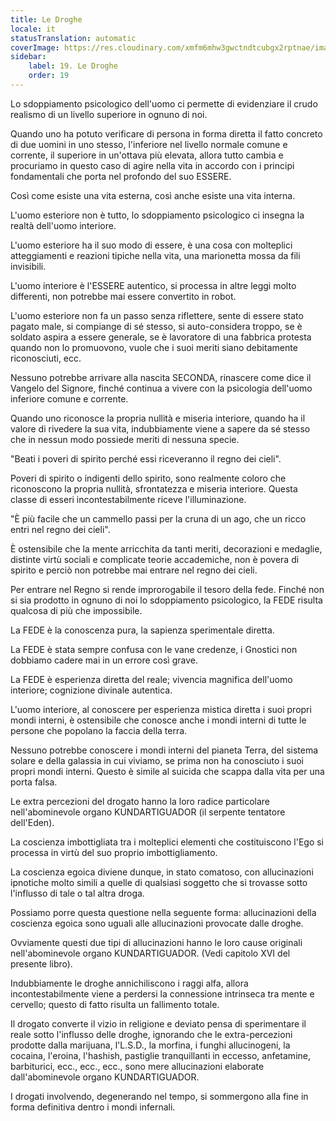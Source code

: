```yaml
---
title: Le Droghe
locale: it
statusTranslation: automatic
coverImage: https://res.cloudinary.com/xmfm6mhw3gwctndtcubgx2rptnae/image/upload/v1741354419/small_cover_la_gran_rebelion_28716e29d2.webp
sidebar:
    label: 19. Le Droghe
    order: 19
---
```

Lo sdoppiamento psicologico dell'uomo ci permette di evidenziare il crudo realismo di un livello superiore in ognuno di noi.

Quando uno ha potuto verificare di persona in forma diretta il fatto concreto di due uomini in uno stesso, l'inferiore nel livello normale comune e corrente, il superiore in un'ottava più elevata, allora tutto cambia e procuriamo in questo caso di agire nella vita in accordo con i principi fondamentali che porta nel profondo del suo ESSERE.

Così come esiste una vita esterna, così anche esiste una vita interna.

L'uomo esteriore non è tutto, lo sdoppiamento psicologico ci insegna la realtà dell'uomo interiore.

L'uomo esteriore ha il suo modo di essere, è una cosa con molteplici atteggiamenti e reazioni tipiche nella vita, una marionetta mossa da fili invisibili.

L'uomo interiore è l'ESSERE autentico, si processa in altre leggi molto differenti, non potrebbe mai essere convertito in robot.

L'uomo esteriore non fa un passo senza riflettere, sente di essere stato pagato male, si compiange di sé stesso, si auto-considera troppo, se è soldato aspira a essere generale, se è lavoratore di una fabbrica protesta quando non lo promuovono, vuole che i suoi meriti siano debitamente riconosciuti, ecc.

Nessuno potrebbe arrivare alla nascita SECONDA, rinascere come dice il Vangelo del Signore, finché continua a vivere con la psicologia dell'uomo inferiore comune e corrente.

Quando uno riconosce la propria nullità e miseria interiore, quando ha il valore di rivedere la sua vita, indubbiamente viene a sapere da sé stesso che in nessun modo possiede meriti di nessuna specie.

"Beati i poveri di spirito perché essi riceveranno il regno dei cieli".

Poveri di spirito o indigenti dello spirito, sono realmente coloro che riconoscono la propria nullità, sfrontatezza e miseria interiore. Questa classe di esseri incontestabilmente riceve l'illuminazione.

"È più facile che un cammello passi per la cruna di un ago, che un ricco entri nel regno dei cieli".

È ostensibile che la mente arricchita da tanti meriti, decorazioni e medaglie, distinte virtù sociali e complicate teorie accademiche, non è povera di spirito e perciò non potrebbe mai entrare nel regno dei cieli.

Per entrare nel Regno si rende improrogabile il tesoro della fede. Finché non si sia prodotto in ognuno di noi lo sdoppiamento psicologico, la FEDE risulta qualcosa di più che impossibile.

La FEDE è la conoscenza pura, la sapienza sperimentale diretta.

La FEDE è stata sempre confusa con le vane credenze, i Gnostici non dobbiamo cadere mai in un errore così grave.

La FEDE è esperienza diretta del reale; vivencia magnifica dell'uomo interiore; cognizione divinale autentica.

L'uomo interiore, al conoscere per esperienza mistica diretta i suoi propri mondi interni, è ostensibile che conosce anche i mondi interni di tutte le persone che popolano la faccia della terra.

Nessuno potrebbe conoscere i mondi interni del pianeta Terra, del sistema solare e della galassia in cui viviamo, se prima non ha conosciuto i suoi propri mondi interni. Questo è simile al suicida che scappa dalla vita per una porta falsa.

Le extra percezioni del drogato hanno la loro radice particolare nell'abominevole organo KUNDARTIGUADOR (il serpente tentatore dell'Eden).

La coscienza imbottigliata tra i molteplici elementi che costituiscono l'Ego si processa in virtù del suo proprio imbottigliamento.

La coscienza egoica diviene dunque, in stato comatoso, con allucinazioni ipnotiche molto simili a quelle di qualsiasi soggetto che si trovasse sotto l'influsso di tale o tal altra droga.

Possiamo porre questa questione nella seguente forma: allucinazioni della coscienza egoica sono uguali alle allucinazioni provocate dalle droghe.

Ovviamente questi due tipi di allucinazioni hanno le loro cause originali nell'abominevole organo KUNDARTIGUADOR. (Vedi capitolo XVI del presente libro).

Indubbiamente le droghe annichiliscono i raggi alfa, allora incontestabilmente viene a perdersi la connessione intrinseca tra mente e cervello; questo di fatto risulta un fallimento totale.

Il drogato converte il vizio in religione e deviato pensa di sperimentare il reale sotto l'influsso delle droghe, ignorando che le extra-percezioni prodotte dalla marijuana, l'L.S.D., la morfina, i funghi allucinogeni, la cocaina, l'eroina, l'hashish, pastiglie tranquillanti in eccesso, anfetamine, barbiturici, ecc., ecc., ecc., sono mere allucinazioni elaborate dall'abominevole organo KUNDARTIGUADOR.

I drogati involvendo, degenerando nel tempo, si sommergono alla fine in forma definitiva dentro i mondi infernali.

